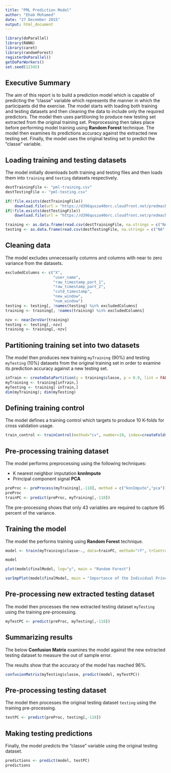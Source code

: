 ```yaml
---
title: "PML Prediction Model"
author: "Ehab Mohamed"
date: "27 December 2015"
output: html_document
---
```

```r
library(doParallel)
library(RANN)
library(caret)
library(randomForest)
registerDoParallel()
getDoParWorkers()
set.seed(12345)
```

## Executive Summary

The aim of this report is to build a prediction model which is capable of predicting the "classe" variable which represents the manner in which the participants did the exercise. 
The model starts with loading both training and testing datasets and then cleaning the data to include only the required predictors. The model then uses partitioning to produce new testing set extracted from the original training set. Preprocessing then takes place before performing model training using **Random Forest** technique. The model then examines its predictions accuracy against the extracted new testing set. Finally, the model uses the original testing set to predict the "classe" variable.

## Loading training and testing datasets

The model initially downloads both training and testing files and then loads them into ```training``` and ```testing``` datasets respectively.

```r
destTrainingFile <- "pml-training.csv"
destTestingFile <- "pml-testing.csv"

if(!file.exists(destTrainingFile))
    download.file(url = "https://d396qusza40orc.cloudfront.net/predmachlearn/pml-training.csv", destfile = destTrainingFile)
if(!file.exists(destTestingFile))
    download.file(url = "https://d396qusza40orc.cloudfront.net/predmachlearn/pml-testing.csv", destfile = destTestingFile)

training <- as.data.frame(read.csv(destTrainingFile, na.strings = c("NA","","#DIV/0!")))
testing <- as.data.frame(read.csv(destTestingFile, na.strings = c("NA","","#DIV/0!")))
```


## Cleaning data

The model excludes unnecessarily columns and columns with near to zero variance from the datasets.

```r
excludedColumns <- c("X", 
                     "user_name", 
                     "raw_timestamp_part_1", 
                     "raw_timestamp_part_2", 
                     "cvtd_timestamp", 
                     "new_window", 
                     "num_window")
testing <- testing[, !names(testing) %in% excludedColumns]
training <- training[, !names(training) %in% excludedColumns]

nzv <- nearZeroVar(training)
testing <- testing[,-nzv]
training <- training[,-nzv]
```

## Partitioning training set into two datasets

The model then produces new training ```myTraining``` (90%) and testing ```myTesting``` (10%) datasets from the original training set in order to examine its prediction accuracy against a new testing set.

```r
inTrain <- createDataPartition(y = training$classe, p = 0.9, list = FALSE)
myTraining <- training[inTrain,]
myTesting <- training[-inTrain,]
dim(myTraining); dim(myTesting)
```

## Defining training control

The model defines a training control which targets to produce 10 K-folds for cross validation usage.

```r
train_control <- trainControl(method="cv", number=10, index=createFolds(myTraining$classe), allowParallel=TRUE)
```

## Pre-processing training dataset

The model performs preprocessing using the following techniques:

- K nearest neighbor imputation **knnImpute**
- Principal component signal **PCA**

```r
preProc <- preProcess(myTraining[,-118], method = c("knnImpute","pca"))
preProc
trainPC <- predict(preProc, myTraining[,-118])
```

The pre-processing shows that only 43 variables are required to capture 95 percent of the variance.

## Training the model 

The model the performs training using **Random Forest** technique.

```r
model <- train(myTraining$classe~., data=trainPC, method="rf", trControl=train_control, importance = TRUE)

```

```r
model
```

```r
plot(model$finalModel, log="y", main = "Random Forest")

```

```r
varImpPlot(model$finalModel, main = "Importance of the Individual Principal Components")

```

## Pre-processing new extracted testing dataset

The model then processes the new extracted testing dataset ```myTesting``` using the training pre-processing.

```r
myTestPC <- predict(preProc, myTesting[,-118])
```

## Summarizing results

The below **Confusion Matrix** examines the model against the new extracted testing dataset to measure the out of sample error.

The results show that the accuracy of the model has reached 96%.

```r
confusionMatrix(myTesting$classe, predict(model, myTestPC))
```

## Pre-processing testing dataset

The model then processes the original testing dataset ```testing``` using the training pre-processing.

```r
testPC <- predict(preProc, testing[,-118])
```

## Making testing predictions

Finally, the model predicts the "classe" variable using the original testing dataset.
```r
predictions <- predict(model, testPC)
predictions
```




